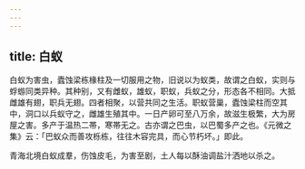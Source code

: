 ```yaml
---
---
---
```

title: 白蚁
---



白蚁为害虫，蠹蚀梁栋椽柱及一切服用之物，旧说以为蚁类，故谓之白蚁，实则与蜉蝣同类异种。其种别，又有雌蚁，雄蚁，职蚁，兵蚁之分，形态各不相同。大抵雌雄有翅，职兵无翅。四者相聚，以营共同之生活。职蚁营巢，蠹蚀梁柱而空其中，洞口以兵蚁守之，雌雄生殖其中。一日产卵可至八万余，故滋生极繁，大为房屋之害。多产于温热二帯，寒帯无之。古亦谓之巴虫，以巴蜀多产之也。《元微之集》云：「巴蚁众而善攻栎栋，往往木容完具，而心节朽坏。」即此。

青海北境白蚁成羣，伤蚀皮毛，为害至剧，土人每以酥油调盐汁洒地以杀之。